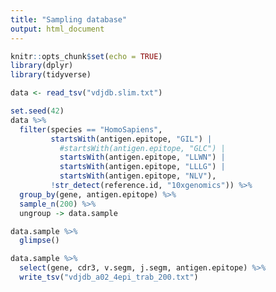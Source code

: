 ```yaml
---
title: "Sampling database"
output: html_document
---
```


```r
knitr::opts_chunk$set(echo = TRUE)
library(dplyr)
library(tidyverse)
```

```r
data <- read_tsv("vdjdb.slim.txt")
```

```r
set.seed(42)
data %>%
  filter(species == "HomoSapiens",
         startsWith(antigen.epitope, "GIL") | 
           #startsWith(antigen.epitope, "GLC") | 
           startsWith(antigen.epitope, "LLWN") |
           startsWith(antigen.epitope, "LLLG") |
           startsWith(antigen.epitope, "NLV"),
         !str_detect(reference.id, "10xgenomics")) %>%
  group_by(gene, antigen.epitope) %>%
  sample_n(200) %>%
  ungroup -> data.sample

data.sample %>%
  glimpse()

data.sample %>%
  select(gene, cdr3, v.segm, j.segm, antigen.epitope) %>%
  write_tsv("vdjdb_a02_4epi_trab_200.txt")
```